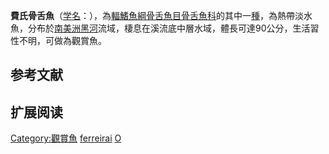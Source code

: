 {{Speciesbox
| status = LC
| status_system = IUCN3.1
| image = Osteoglossum ferreira - Zoo Frankfurt 1.jpg
| image_caption = 
| taxon = Osteoglossum ferreirai
| authority = [[Kanazawa|Kanazawa]], 1966
| synonyms = *''Osteoglossum ferrerai'', Kanazawa, 1966
}}

'''費氏骨舌魚'''（[[学名|学名]]：''{{lang|la|Osteoglossum ferreirai}}''），為[[輻鰭魚綱|輻鰭魚綱]][[骨舌魚目|骨舌魚目]][[骨舌魚科|骨舌魚科]]的其中一[[種|種]]，為熱帶淡水魚，分布於[[南美洲|南美洲]][[内格罗河_(亚马逊河支流)|黑河]]流域，棲息在溪流底中層水域，體長可達90公分，生活習性不明，可做為觀賞魚。

==参考文献==
{{reflist}}
{{FishBase_species|genus=Osteoglossum|species=ferreirai|year=2015|month=11}}

==扩展阅读==
{{refbegin}}
{{wikispecies-inline|Osteoglossum ferreirai|費氏骨舌魚}}
{{refend}}
{{Wikispecies|Osteoglossum ferreirai}}
{{Taxonbar|from=Q916939}}

[[Category:觀賞魚|Category:觀賞魚]]
[[Category:骨舌魚屬|ferreirai]]
[[Category:1966年描述的魚類|O]]

{{鱼类小作品}}